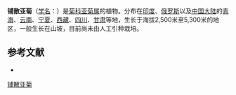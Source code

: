 {{Speciesbox
| name = 铺散亚菊
| status = 
| status_system = 
| image =
| genus = Ajania
| species = khartensis
| authority = (Dunn) Shih
}}

'''铺散亚菊'''（[[学名|学名]]：{{lang|la|''Ajania khartensis''}}）是[[菊科|菊科]][[亚菊属|亚菊属]]的植物。分布在[[印度|印度]]、[[俄罗斯|俄罗斯]]以及[[中国大陆|中国大陆]]的[[青海|青海]]、[[云南|云南]]、[[宁夏|宁夏]]、[[西藏|西藏]]、[[四川|四川]]、[[甘肃|甘肃]]等地，生长于海拔2,500米至5,300米的地区，一般生长在山坡，目前尚未由人工引种栽培。

== 参考文献 ==
<div class="references-small">
* {{cite web| url =http://www.bioinfo.cn/db05/KmzwSpecies.php?action=view&id=3759| title =铺散亚菊| work =《中国高等植物数据库全库》| publisher =中国科学院微生物研究所| author =昆明植物研究所| accessdate =2009-02-25| deadurl =yes| archiveurl =https://web.archive.org/web/20160305090147/http://www.bioinfo.cn/db05/KmzwSpecies.php?action=view&id=3759| archivedate =2016-03-05}}
</div>
{{Taxonbar|from=Q15230757}}

[[Category:亚菊属|铺散亚菊]]


{{植物小作品}}